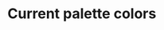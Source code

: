 
<Meta title="Introduction/Palette" />

# Current palette colors

<ColorPalette>
  <ColorItem
    title="Primary"
    subtitle="main"
    colors={[
      themeColors.orange.primary.main
    ]}
  />
  <ColorItem
    title="Secondary"
    subtitle="main"
    colors={[
      themeColors.orange.secondary.main
    ]}
  />
  <ColorItem
    title="Error"
    subtitle="main"
    colors={[
      themeColors.orange.error.main,
    ]}
  />
  <ColorItem
    title="Warning"
    subtitle="main"
    colors={[
      'rgb(255, 152, 0)',
    ]}
  />
  <ColorItem
    title="Info"
    subtitle="main"
    colors={[
      'rgb(33, 150, 243)',
    ]}
  />
  <ColorItem
    title="Success"
    subtitle="main"
    colors={[
      'rgb(76, 175, 80)',
    ]}
  />
  <ColorItem
    title="Text"
    subtitle="primary"
    colors={[
      'rgba(0, 0, 0, 0.87)',
    ]}
  />
  <ColorItem
    title="Text"
    subtitle="secondary"
    colors={[
      'rgba(0, 0, 0, 0.54)',
    ]}
  />
  <ColorItem
    title="Text"
    subtitle="disabled"
    colors={[
      'rgba(0, 0, 0, 0.38)',
    ]}
  />
</ColorPalette>
